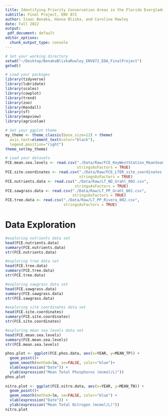```yaml
---
title: Identifying Priority Conservation Areas in the Florida Everglades for Mangrove Habitat
subtitle: Final Project, ENV 872
author: Isaac Benaka, Hanna Bliska, and Caroline Rowley
date: Fall 2022
output:
 pdf_document: default
editor_options: 
  chunk_output_type: console
---
```


```r
# Set your working directory
setwd("~/Desktop/BenakaBliskaRowley_ENV872_EDA_FinalProject")
getwd()

# Load your packages
library(tidyverse)
library(lubridate)
library(scales)
library(cowplot)
library(trend)
library(zoo)
library(Kendall)
library(sf)
library(mapview)
library(agricolae)

# Set your ggplot theme
my_theme <- theme_classic(base_size=12) + theme(
  axis.text=element_text(color="black"), 
  legend.position="right")
theme_set(my_theme)

# Load your datasets
FCE.mean.sea.levels <- read.csv("./Data/Raw/FCE_KeyWestStation_MeanSeaLevels.csv",
                                stringsAsFactors = TRUE)
FCE.site.coordinates <- read.csv("./Data/Raw/FCE_LTER_site_coordinates.csv",
                                 stringsAsFactors = TRUE)
FCE.nutrients.data <- read.csv("./Data/Raw/LT_ND_Grahl_002.csv",
                               stringsAsFactors = TRUE)
FCE.sawgrass.data <- read.csv("./Data/Raw/LT_PP_Grahl_001.csv",
                              stringsAsFactors = TRUE)
FCE.tree.data <- read.csv("./Data/Raw/LT_PP_Rivera_002.csv",
                          stringsAsFactors = TRUE)
```


# Data Exploration

```r
#exploring nutrients data set
head(FCE.nutrients.data)
summary(FCE.nutrients.data)
str(FCE.nutrients.data)

#exploring tree data set
head(FCE.tree.data)
summary(FCE.tree.data)
str(FCE.tree.data)

#exploring sawgrass data set
head(FCE.sawgrass.data)
summary(FCE.sawgrass.data)
str(FCE.sawgrass.data)

#exploring site coordinates data set
head(FCE.site.coordinates)
summary(FCE.site.coordinates)
str(FCE.site.coordinates)

#exploring mean sea levels data set
head(FCE.mean.sea.levels)
summary(FCE.mean.sea.levels)
str(FCE.mean.sea.levels)


```

```r
phos.plot <- ggplot(FCE.phos.data, aes(x=YEAR, y=MEAN_TP)) +
  geom_point()+
  geom_smooth(method=lm, se=FALSE, color="blue")+
  xlab(expression("Date")) +
  ylab(expression("Mean Total Phosphorus (mcmol/L)"))
phos.plot
  
nitro.plot <- ggplot(FCE.nitro.data, aes(x=YEAR, y=MEAN_TN)) +
  geom_point()+
  geom_smooth(method=lm, se=FALSE, color="blue") +
  xlab(expression("Date")) +
  ylab(expression("Mean Total Nitrogen (mcmol/L)"))
nitro.plot
```



